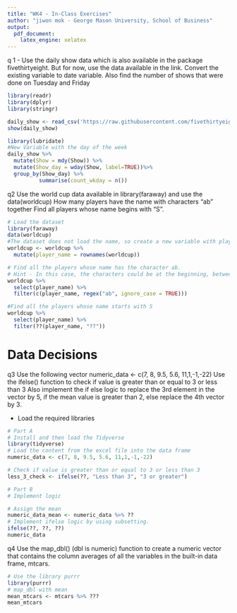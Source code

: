 ---
title: "WK4 - In-Class Exercises"
author: "jiwon mok - George Mason University, School of Business"
output:
  pdf_document: 
    latex_engine: xelatex
---

q 1 - Use the daily show data which is also available in the package fivethirtyeight. But for now, use the data available in the link. Convert the existing variable to date variable. 
Also find the number of shows that were done on Tuesday and Friday


```{r}
library(readr)
library(dplyr)
library(stringr)

daily_show <- read_csv('https://raw.githubusercontent.com/fivethirtyeight/data/master/daily-show-guests/daily_show_guests.csv',col_names = TRUE,show_col_types = FALSE )
show(daily_show)
```

```{r}
library(lubridate)
#New Variable with the day of the week
daily_show %>%
  mutate(Show = mdy(Show)) %>%
  mutate(Show_day = wday(Show, label=TRUE))%>%
  group_by(Show_day) %>% 
          summarise(count_wkday = n())
```

q2 Use the world cup data available in library(faraway) and use the data(worldcup)
How many players have the name with characters “ab” together
Find all players whose name begins with “S”.

```{r}
# Load the dataset
library(faraway)
data(worldcup)
#The dataset does not load the name, so create a new variable with player name
worldcup <- worldcup %>%
  mutate(player_name = rownames(worldcup))

```

```{r}
# Find all the players whose name has the character ab. 
# Hint - In this case, the characters could be at the beginning, between or end. This will also determine if you need to use lower case of upper case characters
worldcup %>%
  select(player_name) %>%
  filter(c(player_name, regex("ab", ignore_case = TRUE)))

```

```{r}
#Find all the players whose name starts with S
worldcup %>%
  select(player_name) %>%
  filter(??(player_name, "??"))
```



# Data Decisions

q3 Use the following vector
numeric_data <- c(7, 8, 9.5, 5.6, 11,1,-1,-22)
Use the ifelse() function to check if value is greater than or equal to 3 or less than 3
Also implement the if else logic to replace the 3rd element in the vector by 5, if the mean value is greater than 2, else replace the 4th vector by 3. 


- Load the required libraries
```{r}
# Part A
# Install and then load the Tidyverse
library(tidyverse)
# Load the content from the excel file into the data frame
numeric_data <- c(7, 8, 9.5, 5.6, 11,1,-1,-22)

# Check if value is greater than or equal to 3 or less than 3
less_3_check <- ifelse(??, "Less than 3", "3 or greater")

```

```{r}
# Part B
# Implement logic

# Assign the mean
numeric_data_mean <- numeric_data %>% ??
# Implement ifelse logic by using subsetting. 
ifelse(??, ??, ??)
numeric_data
```
q4 Use the map_dbl() (dbl is numeric) function to create a numeric vector that contains the column averages of all the variables in the built-in data frame, mtcars.
```{r}
# Use the library purrr
library(purrr)
# map_dbl with mean
mean_mtcars <- mtcars %>% ???
mean_mtcars
```


